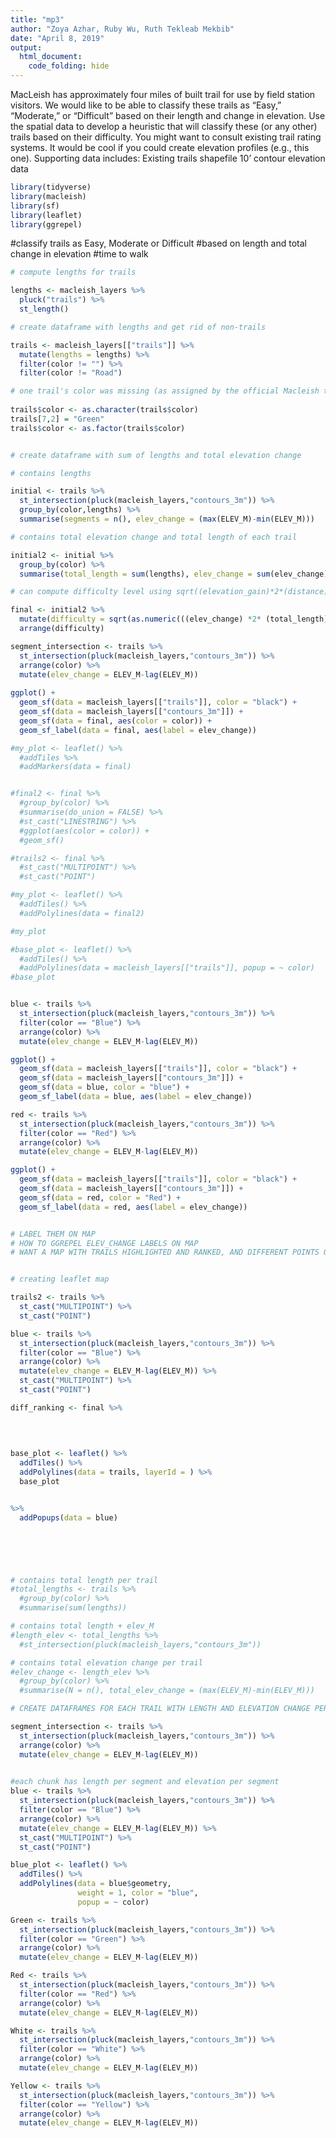 ```yaml
---
title: "mp3"
author: "Zoya Azhar, Ruby Wu, Ruth Tekleab Mekbib"
date: "April 8, 2019"
output:
  html_document:
    code_folding: hide
---
```


MacLeish has approximately four miles of built trail for use by field station visitors. We would like to be able to classify these trails as “Easy,” “Moderate,” or “Difficult” based on their length and change in elevation. Use the spatial data to develop a heuristic that will classify these (or any other) trails based on their difficulty. You might want to consult existing trail rating systems. It would be cool if you could create elevation profiles (e.g., this one).
Supporting data includes:
Existing trails shapefile
10’ contour elevation data


```r
library(tidyverse)
library(macleish)
library(sf)
library(leaflet)
library(ggrepel)
```

#classify trails as Easy, Moderate or Difficult
#based on length and total change in elevation
#time to walk


```r

# compute lengths for trails

lengths <- macleish_layers %>%
  pluck("trails") %>%
  st_length()

# create dataframe with lengths and get rid of non-trails

trails <- macleish_layers[["trails"]] %>%
  mutate(lengths = lengths) %>%
  filter(color != "") %>%
  filter(color != "Road")

# one trail's color was missing (as assigned by the official Macleish trail map)
  
trails$color <- as.character(trails$color)
trails[7,2] = "Green"
trails$color <- as.factor(trails$color)


# create dataframe with sum of lengths and total elevation change

# contains lengths 

initial <- trails %>%
  st_intersection(pluck(macleish_layers,"contours_3m")) %>%
  group_by(color,lengths) %>%
  summarise(segments = n(), elev_change = (max(ELEV_M)-min(ELEV_M)))

# contains total elevation change and total length of each trail

initial2 <- initial %>%
  group_by(color) %>%
  summarise(total_length = sum(lengths), elev_change = sum(elev_change), segments = sum(segments))

# can compute difficulty level using sqrt((elevation_gain)*2*(distance)), Shenandoah rating

final <- initial2 %>%
  mutate(difficulty = sqrt(as.numeric(((elev_change) *2* (total_length))))) %>%
  arrange(difficulty)

segment_intersection <- trails %>%
  st_intersection(pluck(macleish_layers,"contours_3m")) %>%
  arrange(color) %>%
  mutate(elev_change = ELEV_M-lag(ELEV_M))
  
ggplot() + 
  geom_sf(data = macleish_layers[["trails"]], color = "black") + 
  geom_sf(data = macleish_layers[["contours_3m"]]) +
  geom_sf(data = final, aes(color = color)) +
  geom_sf_label(data = final, aes(label = elev_change))

#my_plot <- leaflet() %>%
  #addTiles %>%
  #addMarkers(data = final)


#final2 <- final %>%
  #group_by(color) %>%
  #summarise(do_union = FALSE) %>%
  #st_cast("LINESTRING") %>%
  #ggplot(aes(color = color)) +
  #geom_sf()

#trails2 <- final %>% 
  #st_cast("MULTIPOINT") %>% 
  #st_cast("POINT")

#my_plot <- leaflet() %>%
  #addTiles() %>%
  #addPolylines(data = final2)

#my_plot

#base_plot <- leaflet() %>%
  #addTiles() %>%
  #addPolylines(data = macleish_layers[["trails"]], popup = ~ color)
#base_plot


blue <- trails %>%
  st_intersection(pluck(macleish_layers,"contours_3m")) %>%
  filter(color == "Blue") %>%
  arrange(color) %>%
  mutate(elev_change = ELEV_M-lag(ELEV_M))

ggplot() + 
  geom_sf(data = macleish_layers[["trails"]], color = "black") + 
  geom_sf(data = macleish_layers[["contours_3m"]]) +
  geom_sf(data = blue, color = "blue") +
  geom_sf_label(data = blue, aes(label = elev_change)) 

red <- trails %>%
  st_intersection(pluck(macleish_layers,"contours_3m")) %>%
  filter(color == "Red") %>%
  arrange(color) %>%
  mutate(elev_change = ELEV_M-lag(ELEV_M))

ggplot() + 
  geom_sf(data = macleish_layers[["trails"]], color = "black") + 
  geom_sf(data = macleish_layers[["contours_3m"]]) +
  geom_sf(data = red, color = "Red") +
  geom_sf_label(data = red, aes(label = elev_change))


# LABEL THEM ON MAP
# HOW TO GGREPEL ELEV_CHANGE LABELS ON MAP
# WANT A MAP WITH TRAILS HIGHLIGHTED AND RANKED, AND DIFFERENT POINTS OVER WHICH YOU CAN HOVER AND GET ELEV_CHANGE



```



```r
# creating leaflet map

trails2 <- trails %>% 
  st_cast("MULTIPOINT") %>% 
  st_cast("POINT")

blue <- trails %>%
  st_intersection(pluck(macleish_layers,"contours_3m")) %>%
  filter(color == "Blue") %>%
  arrange(color) %>%
  mutate(elev_change = ELEV_M-lag(ELEV_M)) %>%
  st_cast("MULTIPOINT") %>% 
  st_cast("POINT")

diff_ranking <- final %>%
  
  
  

base_plot <- leaflet() %>%
  addTiles() %>%
  addPolylines(data = trails, layerId = ) %>%
  base_plot


%>%
  addPopups(data = blue)

  




# contains total length per trail
#total_lengths <- trails %>% 
  #group_by(color) %>%
  #summarise(sum(lengths))

# contains total length + elev_M
#length_elev <- total_lengths %>%
  #st_intersection(pluck(macleish_layers,"contours_3m"))

# contains total elevation change per trail
#elev_change <- length_elev %>%
  #group_by(color) %>%
  #summarise(N = n(), total_elev_change = (max(ELEV_M)-min(ELEV_M)))


```

```r
# CREATE DATAFRAMES FOR EACH TRAIL WITH LENGTH AND ELEVATION CHANGE PER SEGMENT

segment_intersection <- trails %>%
  st_intersection(pluck(macleish_layers,"contours_3m")) %>%
  arrange(color) %>%
  mutate(elev_change = ELEV_M-lag(ELEV_M))
  

#each chunk has length per segment and elevation per segment
blue <- trails %>%
  st_intersection(pluck(macleish_layers,"contours_3m")) %>%
  filter(color == "Blue") %>%
  arrange(color) %>%
  mutate(elev_change = ELEV_M-lag(ELEV_M)) %>%
  st_cast("MULTIPOINT") %>% 
  st_cast("POINT")

blue_plot <- leaflet() %>%
  addTiles() %>%
  addPolylines(data = blue$geometry, 
               weight = 1, color = "blue",
               popup = ~ color)

Green <- trails %>%
  st_intersection(pluck(macleish_layers,"contours_3m")) %>%
  filter(color == "Green") %>%
  arrange(color) %>%
  mutate(elev_change = ELEV_M-lag(ELEV_M))

Red <- trails %>%
  st_intersection(pluck(macleish_layers,"contours_3m")) %>%
  filter(color == "Red") %>%
  arrange(color) %>%
  mutate(elev_change = ELEV_M-lag(ELEV_M))

White <- trails %>%
  st_intersection(pluck(macleish_layers,"contours_3m")) %>%
  filter(color == "White") %>%
  arrange(color) %>%
  mutate(elev_change = ELEV_M-lag(ELEV_M))

Yellow <- trails %>%
  st_intersection(pluck(macleish_layers,"contours_3m")) %>%
  filter(color == "Yellow") %>%
  arrange(color) %>%
  mutate(elev_change = ELEV_M-lag(ELEV_M))
  

```  

